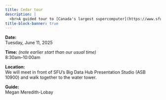 ```yaml
---
title: Cedar tour
description: |
  <br>A guided tour to [Canada's largest supercomputer](https://www.sfu.ca/research/institutes-centres-facilities/other-facilities/supercomputer-cedar.html). You will see the racks of interconnected computers, learn about our various hardware, as well as the cooling and powering systems.
title-block-banner: true
---
```


:::{.topdef}

**Date:** \
Tuesday, June 11, 2025

**Time:** *(note earlier start than our usual time)* \
8:30am–10:00am

**Location:** \
We will meet in front of SFU's Big Data Hub Presentation Studio (ASB 10900) and walk together to the water tower.

**Guide:** \
Megan Meredith-Lobay

:::
